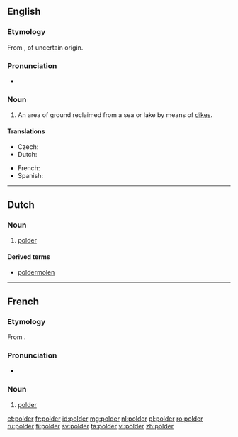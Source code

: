 ==English==

===Etymology===
From {{etyl|nl|en}} {{term|polder|lang=nl}}, of uncertain origin.

===Pronunciation===
*{{a|UK}} {{IPA|/ˈpəʊldə/|/ˈpɒldə/}}
*: {{rhymes|əʊldə(r)}}

===Noun===
{{en-noun}}

# {{cx|geography|lang=en}} An area of ground reclaimed from a sea or lake by means of [[dike]]s.

====Translations====
{{trans-top|area of ground reclaimed from a sea or lake by means of dikes}}
* Czech: {{t|cs|polder|m}}
* Dutch: {{t+|nl|polder|m}}
{{trans-mid}}
* French: {{t+|fr|polder|m}}
* Spanish: {{t|es|pólder|m}}
{{trans-bottom}}

----

==Dutch==
{{wikipedia|lang=nl}}

===Noun===
{{nl-noun|m|s|poldertje}}

# {{cx|geography|lang=nl}} [[#English|polder]]

====Derived terms====
* [[poldermolen]]

----

==French==
===Etymology===
From {{etyl|nl|fr}} {{term|polder|lang=nl}}.

===Pronunciation===
*{{IPA|/pɔl.dɛʁ/|lang=fr}}

===Noun===
{{fr-noun|m}}

# {{cx|geography|lang=fr}} [[#English|polder]]

[[et:polder]]
[[fr:polder]]
[[id:polder]]
[[mg:polder]]
[[nl:polder]]
[[pl:polder]]
[[ro:polder]]
[[ru:polder]]
[[fi:polder]]
[[sv:polder]]
[[ta:polder]]
[[vi:polder]]
[[zh:polder]]